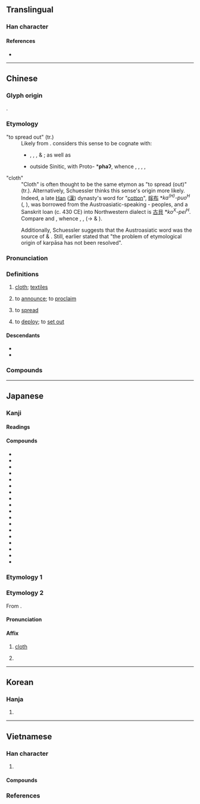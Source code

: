 {{also|佈}}
{{character info}}
==Translingual==
{{Han stroke|Japan<br>[[File:布 - U+05E03 - KanjiVG stroke order.svg]]<br>(''For Chinese,<br>swap<br>strokes 2 and 1.'')}}

===Han character===
{{Han char|rn=50|rad=巾|as=02|sn=5|four=40227|canj=KLB|ids=⿸𠂇巾}}

====References====
* {{Han ref|kx=0328.060|dkj=08778|dj=0633.020|hdz=10728.050|uh=5E03|ud=24067|bh=A5AC|bd=42412}}

----

==Chinese==
{{zh-forms|t2=佈|note={{lang|zh|佈}} – “to spread; to proclaim; to arrange; etc.”}}

===Glyph origin===
{{Han etyl}}
{{Han compound|父|巾|c1=p|c2=s|ls=psc}}.

===Etymology===
;"to spread out" (tr.)
:Likely from {{inh|zh|sit-pro|-}}. {{zh-ref|Schuessler (2007)}} considers this sense to be cognate with:
:* {{och-l|博|tr=pâk}}, {{och-l|博|tr=phâʔ}}, {{och-l|敷|tr=pha}}, & {{och-l|甫|tr=paʔ}}; as well as
:* outside Sinitic, with Proto-{{w|Kuki-Chin languages|Kuki-Chin}} *'''phaʔ''', whence {{cog|lus|phah||spread (as cloth, etc), to place flat on the ground}}, {{cog|cnh|phaʔ||spread out cloth}}, {{cog|ctd|phaʔ³||spread a flat object}}, {{cog|tcz|phàa}}, {{m|tcz|phàt||spread out cloth}} 

;"cloth"
:"Cloth" is often thought to be the same etymon as "to spread (out)" (tr.). Alternatively, Schuessler thinks this sense's {{der|zh|aav}} origin more likely. Indeed, a late [[Han]] ([[漢]]) dynasty's word for "[[cotton]]", [[幏布]] *''ka<sup>(H)</sup>-puo<sup>H</sup>'' ({{w|Shuowen Jiezi|Shuowen}}, {{w|Book of the Later Han|Hou Hanshu}}), was borrowed from the Austroasiatic-speaking {{w|Nanman|Man}}-{{w|Dongyi|Yi}} peoples, and a Sanskrit loan (c. 430 CE) into Northwestern dialect is [[古貝]] *''ko<sup>X</sup>-pei<sup>H</sup>''. Compare {{cog|aav-pro|*k-rn-pas}} and {{cog|mkh-pro|*kpaas||cotton}}, whence {{cog|km|ក្របាស}}, {{cog|bdq|kơpaih}}, {{cog|mkh-vie-pro|*k-paːs}} (→ {{cog|vi|vải}} & {{cog|mtq|pái}}).

:Additionally, Schuessler suggests that the Austroasiatic word was the source of {{cog|sa|कर्पास}} & {{cog|grc|κάρπασος}}. Still, earlier {{zh-ref|Johnson & Decker (1980)}} stated that "the problem of etymological origin of karpāsa has not been resolved".

===Pronunciation===
{{zh-pron
|m=bù
|m-s=bu4
|c=bou3
|h=pfs=pu
|j=bu3
|mb=bio̤̿
|md=buó
|mn=pò͘
|mn-t=bou3/bu3
|mn-t_note=bou3 - vernacular; bu3 - literary
|w=2pu <!-- wz= 3peu -->
|mc=y
|oc=y
|ma=y
|cat=n,v
}}

===Definitions===
{{zh-hanzi}}

# [[cloth]]; [[textile]]s {{zh-mw|匹|塊}}
#: {{zh-x|棉布|cotton cloth}}
# to [[announce]]; to [[proclaim]]
#: {{zh-x|宣布|to declare, to proclaim, to announce}}
# to [[spread]]
#: {{zh-x|遍布|to be found everywhere, to be spread all over}}
#: {{zh-x|烏雲密布|overcast}}
#: {{zh-x|老人 臉 上 布滿 了 皺紋。|The old man's face is full of wrinkles.}}
# to [[deploy]]; to [[set out]]
#: {{zh-x|布署|to '''lay out'''; to '''deploy'''}}
#: {{zh-x|布 下 圈套|to set up a trap}}

====Descendants====
* {{desc|lo|ຜ້າ|t=cloth|bor=1}}
* {{desc|th|ผ้า|t=cloth|bor=1}}

===Compounds===
{{zh-der|壺口瀑布|布爾茲|布袋和尚|布水|布衣之交|布鼓雷門|布耳|布帘|堂布|布鞋|布政司|布告欄|丹徒布衣|布達拉寺|布衣交|布草衣服|布望|刀布|坯布|尿布疹|帆布袋|布匹|印花布|塔布|工廠布置|布被|季布一諾|布覆|布白|布擺|布那喀|布色|布裙荊釵|出陳布新|布德|分行布白|布帛|布衣韋帶|布達拉宮|冷布|分布|布喀河|帆布|喀布爾河|布衣糲食|尿布|布帆|布置|不織布|夾布子|吉布地|愁布袋|布朗族|刊布|卡其布|布德施惠|布卡拉|布拉薩市|人口分布|布匿戰爭|布衣黔首|布衣|布篷|布衣葦帶|布魯克林|墩布|列布|布告牌|布樁|布依族|布幕|廛布|布法羅|帆布床|布施|布衣之怒|幡布|帆布椅|布魯氏菌|布魯日|布魯塞爾|布魯克斯|布頭|布面相片|布雷爾港|布雷|布防|布達佩斯|布達|布道|布農族|布襪青鞋|布袋蓮|布袋戲|布袋|布衣卿相|布薩|布葉|布莊|布荊|布臆|布署|布縵|布綸堡|布素|布紋紙|布立吞族|布穀鳥|布穀|布疋|布特哈|布爾諾|布爾喬亞|布滿|布氣|布氏桿菌|布格河|布景|布料|布散|布政使|布政|布撣子|布招兒|布憲|布帛菽粟|布希曼|布局|布宜諾市|布告|布合|布勒斯特|布列|布偶|布倫托海|布丁|廣布|布陣|布條|布爾哥尼|布里亞族|布菜|布袋裝|布達式|塑膠布|密布|宣布|布衫兒|布被十年|家機布|布貨|孝布|布西縣|大布棚|布拉格|布婚|彈布爾|公布|布褐|布帆無恙|大布|布教|夏布|堯布|堪布|帘布|布里斯托|展布|布德施仁|土布|尺布斗粟|引布|布線|喀布爾|布巾|布濩|傳布|布朗運動|布衣蔬食|布算|功布|布林代數|分布學習|布衣小民|斗粟尺布|施仁布德|祭遵布被|流布|橦布|烏雲密布|直頭布袋|火浣布|抱布貿絲|星羅雲布|拖麻拽布|敷布|施仁布恩|洋布|牛仔布|棉布|棋布|滿布疑雲|抹布|星羅棋布|搌布|毛布|科布多河|推誠布公|直布羅陀|棉布婚|科布多|波布政權|桌布|破布子|砂布|散布|滿布|格子布|盧布|施恩布德|棋羅星布|發號布令|發布|畫布|戰雲密布|火浣布衫|生布|漫布|揭布|推誠布信|棋布星羅|濃雲密布|攬濕布衫|玻璃布|瀑布|漆布|漂布|溫布頓|排兵布陣|波布那|泐布|油布|檯布|槓刀布|榻布|拽布拖麻|拽布披麻|昆布|施仁布澤|擺布|背膠布|荊釵裙布|竹布|麻布|羅布泊|除舊布新|開誠布公|絨布|賨布|長頭布|襯布|細布|織布機|織布|遍布|芭蕉布|頒布|裙布荊釵|荅布|荊布|縐布|蕉布|膠布|葛布|鐵布衫|黥布|羅布|菜瓜布|麻布袋|紙尿布|蓬門荊布|風起雲布|韋布匹夫|韋布|衣不布體|羊布婚|遮羞布|零布|雨布|雙捻布|行鍼布線|阿布達比|荊釵布襖|防雨布|苫布|錢布|露布|紗布|粗布|遐布|陰丹布|青鞋布襪|貨布|荊釵布裙|絲布|裹腳布|行兵布陣|織布娘|苴布|興雲布雨|布喀達坂峰|布魯諾|水布埡|馬里布|布希|白布|布干維爾|羅布淖爾|依吞布拉克|達里雅布依|布亞|布茲卡茲|達布遜|達布達爾|布里斯班|布里斯本|津巴布韋|布宜諾斯艾利斯|謀篇布局|布市|布諾賽爾|布城|布城聯邦直轄區|布特拉再也|布什|布甸|布洛芬|布拉迪斯拉發|哈布斯堡王朝|布拉提斯拉瓦|布袋鎮|直布羅陀海峽|直布羅陀灣|直布羅陀巨岩|直布羅陀獼猴|直布羅陀峰|直布羅陀鎊|直布羅陀大學|抹布子|搌布子|抹桌布|擦桌布|抹碗布|洗碗布|揩布|抹檯布|抹地布|牛盤布|捽桌布|揩檯布|揩桌布|揩抹布|擦桌布子|拭桌布|碗布|桌布巾|破布仔|床布|而床布|灶布|拭床布|揉床布|揩灶布|繳桌布|抹灶布|檯桌布|抹子布|察布|布倫口|浴布}}

{{zh-cat|Beginning}}

----

==Japanese==

===Kanji===
{{ja-kanji|grade=5|rs=巾02}}

====Readings====
{{ja-readings
|goon=ふ
|kanon=ほ
|kun=ぬの-, し-く
}}

====Compounds====
{{der-top|Compounds}}
* {{ja-r|麻布|あさぬの}}
* {{ja-r|公布|こ​うふ}}
* {{ja-r|昆布|こんぶ}}
* {{ja-r|散布|さんぷ}}
* {{ja-r|敷布|しきふ}}
* {{ja-r|宣布|せんぷ}}
* {{ja-r|瀑布|ばくふ}}
* {{ja-r|頒布|はんぷ}}
* {{ja-r|帆布|はんぷ}}
* {{ja-r|布教|ふきょう}}
* {{ja-r|布告|ふこく}}
* {{ja-r|布市|ふし}}
* {{ja-r|布施|ふせ}}
* {{ja-r|布置|ふち}}
* {{ja-r|分布|ぶんぷ}}
* {{ja-r|布袋|ほてい}}
* {{ja-r|毛布|もうふ}}
* {{ja-r|流布|るふ}}
{{der-bottom}}

===Etymology 1===
{{ja-kanjitab|ぬの|yomi=k}}
{{ja-see|ぬの}}

===Etymology 2===
{{ja-kanjitab|ふ|yomi=o}}
From {{der|ja|ltc|-}} {{ltc-l|布}}.

====Pronunciation====
{{ja-pron|ふ}}

====Affix====
{{ja-pos|affix|ふ}}

# [[cloth]]
# {{lb|ja|US}} {{short for|ja|布哇|t={{place|ja|t=Hawaii|state/and/former kingdom|c/USA}}}}

----

==Korean==

===Hanja===
{{ko-hanja|hangeul=포}}

# {{rfdef|ko|sort=巾02}}

----

==Vietnamese==

===Han character===
{{vi-readings|rs=巾02
|hanviet=bố-tdcndg;tdcntd;gdhn
|phienthiet=博故 bác cố
|nom=bố-tdcndg;tdcntd, vú-tdcndg;gdhn, bó-tdcndg, bồ-tdcndg, vó-tdcndg, múa-tdcntd, búa-gdhn, vố-gdhn, bô-btcn
}}

# {{Nom form of|vú|[[breast]]}}

====Compounds====
{{der3|vi
|{{vi-l|頒布|ban bố|to [[promulgate]]}}
}}

===References===
<references/>